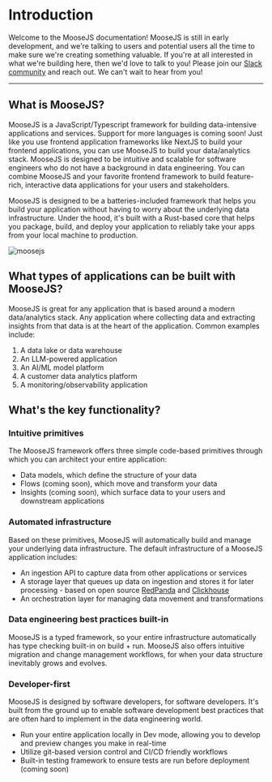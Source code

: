 # Introduction

Welcome to the MooseJS documentation! MooseJS is still in early development, and we're talking to users and potential users all the time to make sure we're creating something valuable. If you're at all interested in what we're building here, then we'd love to talk to you! Please join our [Slack community](https://join.slack.com/t/moose-community/shared_invite/zt-2fjh5n3wz-cnOmM9Xe9DYAgQrNu8xKxg) and reach out. We can't wait to hear from you!

---

## What is MooseJS?

MooseJS is a JavaScript/Typescript framework for building data-intensive applications and services. Support for more languages is coming soon! Just like you use frontend application frameworks like NextJS to build your frontend applications, you can use MooseJS to build your data/analytics stack. MooseJS is designed to be intuitive and scalable for software engineers who do not have a background in data engineering. You can combine MooseJS and your favorite frontend framework to build feature-rich, interactive data applications for your users and stakeholders.

MooseJS is designed to be a batteries-included framework that helps you build your application without having to worry about the underlying data infrastructure. Under the hood, it's built with a Rust-based core that helps you package, build, and deploy your application to reliably take your apps from your local machine to production.

![moosejs](/intro-diagram.webp)

## What types of applications can be built with MooseJS?

MooseJS is great for any application that is based around a modern data/analytics stack. Any application where collecting data and extracting insights from that data is at the heart of the application. Common examples include:

1. A data lake or data warehouse
2. An LLM-powered application
3. An AI/ML model platform
4. A customer data analytics platform
5. A monitoring/observability application

## What's the key functionality?

### Intuitive primitives

The MooseJS framework offers three simple code-based primitives through which you can architect your entire application:

- Data models, which define the structure of your data
- Flows (coming soon), which move and transform your data
- Insights (coming soon), which surface data to your users and downstream applications

### Automated infrastructure

Based on these primitives, MooseJS will automatically build and manage your underlying data infrastructure. The default infrastructure of a MooseJS application includes:

- An ingestion API to capture data from other applications or services
- A storage layer that queues up data on ingestion and stores it for later processing - based on open source [RedPanda](https://redpanda.com/) and [Clickhouse](https://clickhouse.com/)
- An orchestration layer for managing data movement and transformations

### Data engineering best practices built-in

MooseJS is a typed framework, so your entire infrastructure automatically has type checking built-in on build + run. MooseJS also offers intuitive migration and change management workflows, for when your data structure inevitably grows and evolves.

### Developer-first

MooseJS is designed by software developers, for software developers. It's built from the ground up to enable software development best practices that are often hard to implement in the data engineering world.

- Run your entire application locally in Dev mode, allowing you to develop and preview changes you make in real-time
- Utilize git-based version control and CI/CD friendly workflows
- Built-in testing framework to ensure tests are run before deployment (coming soon)
